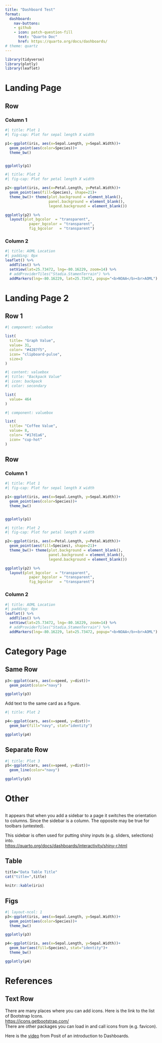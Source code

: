 ```yaml
---
title: "Dashboard Test"
format: 
  dashboard:
    nav-buttons: 
    - github
    - icon: patch-question-fill
      text: "Quarto Doc"
      href: https://quarto.org/docs/dashboards/
# theme: quartz
---
```


```r
library(tidyverse)
library(plotly)
library(leaflet)
```

<!-- Can have leading content not contained in a card above all other cards that will appear on every page. -->

# Landing Page

## Row

### Column 1 {.tabset}

```r
#| title: Plot 1
#| fig-cap: Plot for sepal length X width

p1<-ggplot(iris, aes(x=Sepal.Length, y=Sepal.Width))+
  geom_point(aes(color=Species))+
  theme_bw()


ggplotly(p1)
```

```r
#| title: Plot 2
#| fig-cap: Plot for petal length X width

p2<-ggplot(iris, aes(x=Petal.Length, y=Petal.Width))+
  geom_point(aes(fill=Species), shape=21)+
  theme_bw()+ theme(plot.background = element_blank(),
                    panel.background = element_blank(),
                    legend.background = element_blank())

ggplotly(p2) %>%
  layout(plot_bgcolor  = "transparent",
           paper_bgcolor = "transparent",
           fig_bgcolor   = "transparent")
```

### Column 2

```r
#| title: AOML Location
#| padding: 0px
leaflet() %>%
  addTiles() %>%
  setView(lat=25.73472, lng=-80.16229, zoom=14) %>% 
  # addProviderTiles("Stadia.StamenTerrain") %>%
  addMarkers(lng=-80.16229, lat=25.73472, popup="<b>NOAA</b><br>AOML")
```

# Landing Page 2

## Row 1 {height="30%"}

```r
#| component: valuebox

list(
  title= "Graph Value",
  value= 31,
  color= "#4287f5",
  icon= "clipboard-pulse",
  size=3
)
```

```r
#| content: valuebox
#| title: "Backpack Value"
#| icon: backpack
#| color: secondary

list(
  value= 464
)
```

```r
#| component: valuebox

list(
  title= "Coffee Value",
  value= 8,
  color= "#17d1a6",
  icon= "cup-hot"
)
```

<!-- ::: {.card title="Text"} -->
<!-- Text above code chunk shows in its own card so you can position it wherever needed. -->

<!-- You can **edit** this text as you *would* normally in the visual editor. -->

<!-- This dashboard function is supposed to be the continuation of "flexdashboard" (and bs_lib?) in quarto. -->
<!-- ::: -->

## Row

### Column 1 {.tabset}

```r
#| title: Plot 1
#| fig-cap: Plot for sepal length X width

p1<-ggplot(iris, aes(x=Sepal.Length, y=Sepal.Width))+
  geom_point(aes(color=Species))+
  theme_bw()


ggplotly(p1)
```

```r
#| title: Plot 2
#| fig-cap: Plot for petal length X width

p2<-ggplot(iris, aes(x=Petal.Length, y=Petal.Width))+
  geom_point(aes(fill=Species), shape=21)+
  theme_bw()+ theme(plot.background = element_blank(),
                    panel.background = element_blank(),
                    legend.background = element_blank())

ggplotly(p2) %>%
  layout(plot_bgcolor  = "transparent",
           paper_bgcolor = "transparent",
           fig_bgcolor   = "transparent")
```

### Column 2

```r
#| title: AOML Location
#| padding: 0px
leaflet() %>%
  addTiles() %>%
  setView(lat=25.73472, lng=-80.16229, zoom=14) %>% 
  # addProviderTiles("Stadia.StamenTerrain") %>%
  addMarkers(lng=-80.16229, lat=25.73472, popup="<b>NOAA</b><br>AOML")
```

# Category Page

## Same Row

::: {.card title="Plot 1"}
```r

p3<-ggplot(cars, aes(x=speed, y=dist))+
  geom_point(color="navy")

ggplotly(p3)
```

Add text to the same card as a figure.
:::

```r
#| title: Plot 2

p4<-ggplot(cars, aes(x=speed, y=dist))+
  geom_bar(fill="navy", stat="identity")

ggplotly(p4)
```

## Separate Row

```r
#| title: Plot 3
p5<-ggplot(cars, aes(x=speed, y=dist))+
  geom_line(color="navy")

ggplotly(p5)
```

# Other

##  {.sidebar}

It appears that when you add a sidebar to a page it switches the orientation to columns. Since the sidebar is a column. The opposite may be true for toolbars (untested).

This sidebar is often used for putting shiny inputs (e.g. sliders, selections) into. <br> <https://quarto.org/docs/dashboards/interactivity/shiny-r.html>

## Table

```r

title="Data Table Title"
cat("title=",title)

knitr::kable(iris)
```

## Figs

```r
#| layout-ncol: 1
p3<-ggplot(iris, aes(x=Sepal.Length, y=Sepal.Width))+
  geom_point(aes(color=Species))+
  theme_bw()

ggplotly(p3)

p4<-ggplot(iris, aes(x=Sepal.Length, y=Sepal.Width))+
  geom_bar(aes(fill=Species), stat="identity")+
  theme_bw()

ggplotly(p4)
```

# References

## Text Row

::: {.card title="Icons"}
There are many places where you can add icons. Here is the link to the list of Bootstrap Icons. <br> <https://icons.getbootstrap.com/> <br> There are other packages you can load in and call icons from (e.g. favicon).
:::

::: {.card title="YouTube Walkthrough"}
Here is the [video](https://youtu.be/_VGJIPRGTy4?si=8JwG_44h_UTontwb) from Posit of an introduction to Dashboards. <br>
:::
